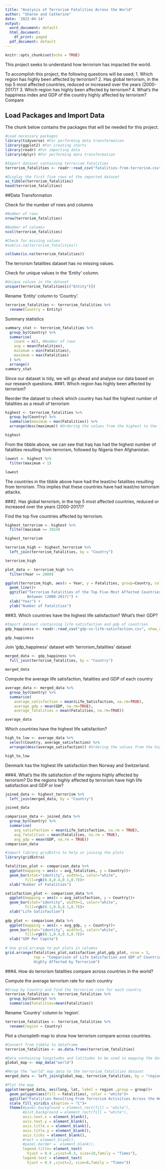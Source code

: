 ```yaml
---
title: "Analysis of Terrorism Fatalities Across the World"
author: "Sharon and Catherine"
date: '2022-04-14'
output:
  word_document: default
  html_document:
    df_print: paged
  pdf_document: default
---
```


```r
knitr::opts_chunk$set(echo = TRUE)
```



This project seeks to understand how terrorism has impacted the world.

To accomplish this project, the following questions will be used;
1. Which region has highly been affected by terrorism?
2. Has global terrorism, in the top 5 most affected countries, reduced or increased over the years (2000-2017)?
3. Which region has highly been affected by terrorism?
4. What’s the happiness index and GDP of the country highly affected by terrorism? Compare

## Load Packages and Import Data
The chunk below contains the packages that will be needed for this project.

```r
#Load necessary packages
library(tidyverse) #For performing data transformation
library(ggplot2) #For creating charts
library(readr) #For importing data
library(dplyr) #For performing data transformation
```

```r
#Import dataset containing terrorism fatalities
terrorism_fatalities <- readr::read_csv("fatalities-from-terrorism.csv", show_col_types = FALSE)
```

```r
#Display the first five rows of the imported dataset
as_tibble(terrorism_fatalities)
head(terrorism_fatalities)
```

##Data Transformation

Check for the number of rows and columns
```r
#Number of rows
nrow(terrorism_fatalities)
```

```r
#Number of columns
ncol(terrorism_fatalities)
```


```r
#Check for missing values
#sum(is.na(terrorism_fatalities))

colSums(is.na(terrorism_fatalities))
```

The terrorism fatalities dataset has no missing values.

Check for unique values in the 'Entity' column.
```r
#Unique values in the dataset
unique(terrorism_fatalities[c("Entity")])
```

Rename 'Entity' column to 'Country'.
```r
terrorism_fatalities <- terrorism_fatalities %>%
  rename(Country = Entity)
```

Summary statistics
```r
summary_stat <- terrorism_fatalities %>% 
  group_by(Country) %>%
  summarise(
    count = n(), #Number of rows 
    avg = mean(Fatalities), 
    minimum = min(Fatalities),
    maximum = max(Fatalities)
  ) %>% 
  arrange()
summary_stat

```


Since our dataset is tidy, we will go ahead and analyse our data based on our research questions.
###1. Which region has highly been affected by terrorism?

Reorder the dataset to check which country has had the highest number of fatalities as a result of terrorism

```r
highest <- terrorism_fatalities %>% 
  group_by(Country) %>%
  summarise(maximum = max(Fatalities)) %>% 
  arrange(desc(maximum)) #Ordering the values from the highest to the lowest

highest
```

From the tibble above, we can see that Iraq has had the highest number of fatalities resulting from terrorism, followed by Nigeria then Afghanistan.
```r
lowest <- highest %>% 
  filter(maximum < 1)

lowest
```
The countries in the tibble above have had the least/no fatalities resulting from terrorism. This implies that these countries have had least/no terrorism attacks.

###2. Has global terrorism, in the top 5 most affected countries, reduced or increased over the years (2000-2017)? 

Find the top five countries affected by terrorism.
```r
highest_terrorism <- highest %>% 
  filter(maximum >= 3924)

highest_terrorism
```



```r
terrorism_high <- highest_terrorism %>%
  left_join(terrorism_fatalities, by = "Country")

terrorism_high
```


```r
plot_data <- terrorism_high %>% 
  filter(Year >= 2000)

ggplot(terrorism_high, aes(x = Year, y = Fatalities, group=Country, color=Country)) + 
  geom_line()+
  ggtitle("Terrorism Fatalities of the Top Five Most Affected Countries 
          Between (2000-2017)") +
  xlab("Year") + 
  ylab("Number of Fatalities")

```

###3. Which countries have the highest life satisfaction? What's their GDP?
```r
#Import dataset containing life satisfaction and gdp of countries
gdp_happiness <- readr::read_csv("gdp-vs-life-satisfaction.csv", show_col_types = FALSE)

gdp_happiness 
```

Join 'gdp_happiness' dataset with 'terrorism_fatalities' dataset
```r
merged_data <- gdp_happiness %>% 
  full_join(terrorism_fatalities, by = "Country")

merged_data
```

Compute the average life satisfaction, fatalities and GDP of each country
```r
average_data <- merged_data %>% 
  group_by(Country) %>% 
  summarise(
    average_satisfaction = mean(Life_Satisfaction, na.rm=TRUE),
    average_gdp = mean(GDP, na.rm=TRUE),
    average_fatalities = mean(Fatalities, na.rm=TRUE))

average_data
```

Which countries have the highest life satisfaction?

```r
high_to_low <- average_data %>% 
  select(Country, average_satisfaction) %>%
  arrange(desc(average_satisfaction)) #Ordering the values from the highest to the lowest

high_to_low
```

Denmark has the highest life satisfaction then Norway and Switzerland.

###4. What’s the life satisfaction of the regions highly affected by terrorism? Do the regions highly affected by terrorism have high life satisfaction and GDP or low?

```r

joined_data <- highest_terrorism %>% 
  left_join(merged_data, by = "Country")

joined_data
```


```r
comparison_data <- joined_data %>%
  group_by(Country) %>% 
  summarise(
    avg_satisfaction = mean(Life_Satisfaction, na.rm = TRUE),
    avg_fatalities = mean(Fatalities, na.rm = TRUE),
    avg_gdp = mean(GDP, na.rm = TRUE))
comparison_data
```

```r
#import library gridExtra to help in joining the plots
library(gridExtra)

fatalities_plot <- comparison_data %>% 
  ggplot(mapping = aes(x = avg_fatalities, y = Country))+
  geom_bar(stat="identity", width=1, color="white",
         fill=rgb(0.8,0.4,0.1,0.7))+
  xlab("Number of Fatalities")

satisfaction_plot <- comparison_data %>% 
  ggplot(mapping = aes(x = avg_satisfaction, y = Country))+
  geom_bar(stat="identity", width=1, color="white",
         fill=rgb(0.1,0.8,0.1,0.7))+
  xlab("Life Satisfaction")
 
gdp_plot <- comparison_data %>% 
  ggplot(mapping = aes(x = avg_gdp, y = Country))+
  geom_bar(stat="identity", width=1, color="white",
         fill=rgb(0.1,0.4,0.5,0.7))+
  xlab("GDP Per Capita")
 
# Use grid.arrange to put plots in columns
grid.arrange(fatalities_plot,satisfaction_plot,gdp_plot, nrow = 3, 
             top = "Comparison of Life Satisfaction and GDP of Countries 
             Highly Affected by Terrorism")
```


###4. How do terrorism fatalities compare across countries in the world?



Compute the average terrorism rate for each country
```r
#Group by Country and find the terrorism rate for each country
terrorism_fatalities <- terrorism_fatalities %>% 
  group_by(Country) %>% 
  summarise(Fatalities=mean(Fatalities))
```

Rename 'Country' column to 'region'.
```r
terrorism_fatalities <- terrorism_fatalities %>%
  rename(region = Country)
```

Plot a choropleth map to show how terrorism compare across countries.
```r
#Convert from tibble to dataframe
terrorism_fatalities <- as.data.frame(terrorism_fatalities)

#Data containing longitudes and latitudes to be used in mapping the data
global_map <- map_data("world")

#Merge the "world" map_data to the terrorism_fatalities dataset
merged_data <- left_join(global_map, terrorism_fatalities, by = "region")

#Plot the map
ggplot(merged_data, aes(long, lat, label = region ,group = group))+
  geom_polygon(aes(fill = Fatalities), color = "white")+
  ggtitle("Fatalities Resulting From Terrorism Activities Across the World")+
  scale_fill_viridis_c(option = "C")+
  theme(#panel.background = element_rect(fill = "white"),
        #plot.background = element_rect(fill = "white"),
        axis.text.x = element_blank(),
        axis.text.y = element_blank(),
        axis.title.x = element_blank(),
        axis.title.y = element_blank(),
        axis.ticks = element_blank(),
        #rect = element_blank(),
        #panel.border =  element_blank(),
        legend.title= element_text(
          hjust = 0.4 ,vjust=0.3, size=10,family = "Times"),
        legend.text = element_text(
          hjust = 0.4 ,vjust=2, size=8,family = "Times"))
  

```





